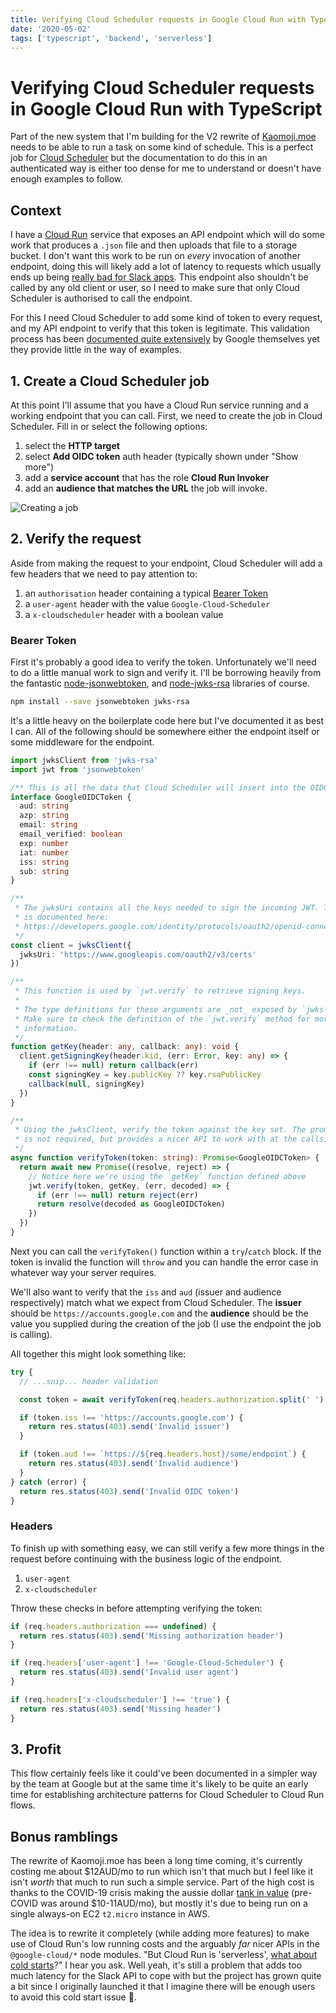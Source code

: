 ```yaml
---
title: Verifying Cloud Scheduler requests in Google Cloud Run with TypeScript
date: '2020-05-02'
tags: ['typescript', 'backend', 'serverless']
---
```


# Verifying Cloud Scheduler requests in Google Cloud Run with TypeScript

Part of the new system that I'm building for the V2 rewrite of [Kaomoji.moe](https://kaomojie.moe)
needs to be able to run a task on some kind of schedule. This is a
perfect job for [Cloud Scheduler](https://cloud.google.com/scheduler/) but the
documentation to do this in an authenticated way is either too dense for me to
understand or doesn't have enough examples to follow.

## Context

I have a [Cloud Run](https://cloud.google.com/run/) service that exposes an API
endpoint which will do some work that produces a `.json` file and then uploads
that file to a storage bucket. I don't want this work to be run on _every_
invocation of another endpoint, doing this will likely add a lot of latency to
requests which usually ends up being [really bad for Slack apps](/blog/serverless-and-slack/).
This endpoint also shouldn't be called by any old client or user, so I need to
make sure that only Cloud Scheduler is authorised to call the endpoint.

For this I need Cloud Scheduler to add some kind of token to every request, and
my API endpoint to verify that this token is legitimate. This validation process
has been [documented quite extensively](https://developers.google.com/identity/protocols/oauth2/openid-connect#validatinganidtoken)
by Google themselves yet they provide little in the way of examples.

## 1. Create a Cloud Scheduler job

At this point I'll assume that you have a Cloud Run service running and a
working endpoint that you can call. First, we need to create the job in Cloud
Scheduler. Fill in or select the following options:

1. select the **HTTP target**
1. select **Add OIDC token** auth header (typically shown under "Show more")
1. add a **service account** that has the role **Cloud Run Invoker**
1. add an **audience that matches the URL** the job will invoke.

<Image
  alt="Creating a job"
  height={771}
  src="/images/blog/verifying-google-cloud-scheduler-requests-in-cloud-run-with-typescript/create-job.png"
  width={983}
/>

## 2. Verify the request

Aside from making the request to your endpoint, Cloud Scheduler will add a few
headers that we need to pay attention to:

1. an `authorisation` header containing a typical [Bearer Token](https://stackoverflow.com/questions/40375508/whats-the-difference-between-jwts-and-bearer-token)
1. a `user-agent` header with the value `Google-Cloud-Scheduler`
1. a `x-cloudscheduler` header with a boolean value

### Bearer Token

First it's probably a good idea to verify the token. Unfortunately we'll need to
do a little manual work to sign and verify it. I'll be borrowing heavily from
the fantastic [node-jsonwebtoken](https://github.com/auth0/node-jsonwebtoken),
and [node-jwks-rsa](https://github.com/auth0/node-jwks-rsa) libraries of course.

```bash
npm install --save jsonwebtoken jwks-rsa
```

It's a little heavy on the boilerplate code here but I've documented it as best
I can. All of the following should be somewhere either the endpoint itself or
some middleware for the endpoint.

```ts showLineNumbers
import jwksClient from 'jwks-rsa'
import jwt from 'jsonwebtoken'

/** This is all the data that Cloud Scheduler will insert into the OIDC token */
interface GoogleOIDCToken {
  aud: string
  azp: string
  email: string
  email_verified: boolean
  exp: number
  iat: number
  iss: string
  sub: string
}

/**
 * The jwksUri contains all the keys needed to sign the incoming JWT. This URL
 * is documented here:
 * https://developers.google.com/identity/protocols/oauth2/openid-connect#discovery
 */
const client = jwksClient({
  jwksUri: 'https://www.googleapis.com/oauth2/v3/certs'
})

/**
 * This function is used by `jwt.verify` to retrieve signing keys.
 *
 * The type definitions for these arguments are _not_ exposed by `jwks-rsa`.
 * Make sure to check the definition of the `jwt.verify` method for more
 * information.
 */
function getKey(header: any, callback: any): void {
  client.getSigningKey(header.kid, (err: Error, key: any) => {
    if (err !== null) return callback(err)
    const signingKey = key.publicKey ?? key.rsaPublicKey
    callback(null, signingKey)
  })
}

/**
 * Using the jwksClient, verify the token against the key set. The promise here
 * is not required, but provides a nicer API to work with at the callsite.
 */
async function verifyToken(token: string): Promise<GoogleOIDCToken> {
  return await new Promise((resolve, reject) => {
    // Notice here we're using the `getKey` function defined above
    jwt.verify(token, getKey, (err, decoded) => {
      if (err !== null) return reject(err)
      return resolve(decoded as GoogleOIDCToken)
    })
  })
}
```

Next you can call the `verifyToken()` function within a `try`/`catch` block.
If the token is invalid the function will `throw` and you can handle the error
case in whatever way your server requires.

We'll also want to verify that the `iss` and `aud` (issuer and audience
respectively) match what we expect from Cloud Scheduler. The **issuer** should
be `https://accounts.google.com` and the **audience** should be the value you
supplied during the creation of the job (I use the endpoint the job is calling).

All together this might look something like:

```ts showLineNumbers
try {
  // ...snip... header validation

  const token = await verifyToken(req.headers.authorization.split(' ')[1])

  if (token.iss !== 'https://accounts.google.com') {
    return res.status(403).send('Invalid issuer')
  }

  if (token.aud !== `https://${req.headers.host}/some/endpoint`) {
    return res.status(403).send('Invalid audience')
  }
} catch (error) {
  return res.status(403).send('Invalid OIDC token')
}
```

### Headers

To finish up with something easy, we can still verify a few more things in the
request before continuing with the business logic of the endpoint.

1. `user-agent`
1. `x-cloudscheduler`

Throw these checks in before attempting verifying the token:

```ts showLineNumbers
if (req.headers.authorization === undefined) {
  return res.status(403).send('Missing authorization header')
}

if (req.headers['user-agent'] !== 'Google-Cloud-Scheduler') {
  return res.status(403).send('Invalid user agent')
}

if (req.headers['x-cloudscheduler'] !== 'true') {
  return res.status(403).send('Missing header')
}
```

## 3. Profit

This flow certainly feels like it could've been documented in a simpler way by
the team at Google but at the same time it's likely to be quite an early time
for establishing architecture patterns for Cloud Scheduler to Cloud Run flows.

## Bonus ramblings

The rewrite of Kaomoji.moe has been a long time coming, it's currently costing
me about $12AUD/mo to run which isn't that much but I feel like it isn't _worth_
that much to run such a simple service. Part of the high cost is thanks to the
COVID-19 crisis making the aussie dollar [tank in value](https://www.abc.net.au/news/2020-03-19/jobless-rate-falls-australian-sharemarket-recovery-coronavirus/12070076)
(pre-COVID was around $10-11AUD/mo), but mostly it's due to being run on a
single always-on EC2 `t2.micro` instance in AWS.

The idea is to rewrite it completely (while adding more features) to make use of
Cloud Run's low running costs and the arguably _far_ nicer APIs in the
`@google-cloud/*` node modules. "But Cloud Run is 'serverless', [what about cold
starts](/blog/serverless-and-slack/)?" I hear you ask. Well yeah, it's still a
problem that adds too much latency for the Slack API to cope with but the
project has grown quite a bit since I originally launched it that I imagine
there will be enough users to avoid this cold start issue 🤞.
